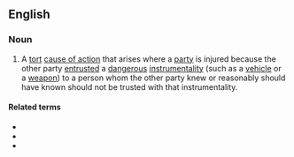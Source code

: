 ==English==

===Noun===
{{en-noun|head=[[negligent]] [[entrustment]]|-}}
# {{label|en|legal}} A [[tort]] [[cause of action]] that arises where a [[party]] is injured because the other party [[entrust]]ed a [[dangerous]] [[instrumentality]] (such as a [[vehicle]] or a [[weapon]]) to a person whom the other party knew or reasonably should have known should not be trusted with that instrumentality.

====Related terms====
* {{l|en|negligent hiring}}
* {{l|en|negligent retention}}
* {{l|en|negligent supervision}}